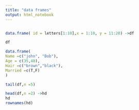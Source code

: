 ---
title: "data frames"
output: html_notebook
---

```{r}

```


```{r}
data.frame( id = letters[1:10],x = 1:10, y = 11:20) ->df

df

```




```{r}
data.frame(
Name =c("john", "Bob"),
Age = c(35,40),
Hair =c("brown","black"),
Married =c(T,F)
)

```


```{r}
tail(df,n =5)

```

```{r}
head(df,n =2) ->hd
hd
rownames(hd)
```


```{r}
```



